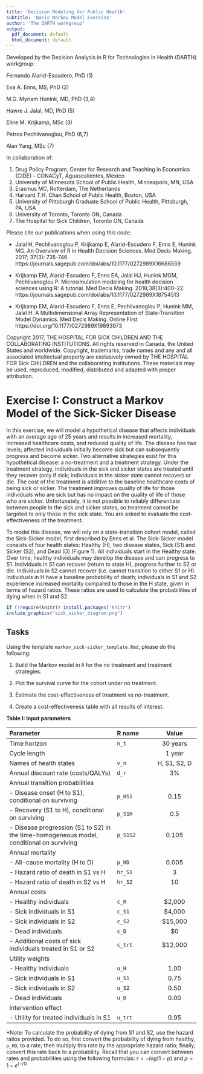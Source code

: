 ---
title: 'Decision Modeling for Public Health'
subtitle: 'Basic Markov Model Exercise'
author: "The DARTH workgroup"
output:
  pdf_document: default
  html_document: default
---

Developed by the Decision Analysis in R for Technologies in Health (DARTH) workgroup:

Fernando Alarid-Escudero, PhD (1) 

Eva A. Enns, MS, PhD (2)	

M.G. Myriam Hunink, MD, PhD (3,4)

Hawre J. Jalal, MD, PhD (5) 

Eline M. Krijkamp, MSc (3)	

Petros Pechlivanoglou, PhD (6,7)

Alan Yang, MSc (7)

In collaboration of: 		

1. Drug Policy Program, Center for Research and Teaching in Economics (CIDE) - CONACyT, 
   Aguascalientes, Mexico
2. University of Minnesota School of Public Health, Minneapolis, MN, USA
3. Erasmus MC, Rotterdam, The Netherlands
4. Harvard T.H. Chan School of Public Health, Boston, USA
5. University of Pittsburgh Graduate School of Public Health, Pittsburgh, PA, USA
6. University of Toronto, Toronto ON, Canada
7. The Hospital for Sick Children, Toronto ON, Canada

Please cite our publications when using this code:
 
- Jalal H, Pechlivanoglou P, Krijkamp E, Alarid-Escudero F, Enns E, Hunink MG. 
An Overview of R in Health Decision Sciences. Med Decis Making. 2017; 37(3): 735-746. 
https://journals.sagepub.com/doi/abs/10.1177/0272989X16686559
 
- Krijkamp EM, Alarid-Escudero F, Enns EA, Jalal HJ, Hunink MGM, Pechlivanoglou P. 
Microsimulation modeling for health decision sciences using R: A tutorial. 
Med Decis Making. 2018;38(3):400–22. 
https://journals.sagepub.com/doi/abs/10.1177/0272989X18754513
 
- Krijkamp EM, Alarid-Escudero F, Enns E, Pechlivanoglou P, Hunink MM, Jalal H. 
A Multidimensional Array Representation of State-Transition Model Dynamics.
Med Decis Making. Online First https://doi.org/10.1177/0272989X19893973

Copyright 2017, THE HOSPITAL FOR SICK CHILDREN AND THE COLLABORATING INSTITUTIONS. 
All rights reserved in Canada, the United States and worldwide. Copyright, 
trademarks, trade names and any and all associated intellectual property are 
exclusively owned by THE HOSPITAL FOR Sick CHILDREN and the collaborating 
institutions. These materials may be used, reproduced, modified, distributed 
and adapted with proper attribution.

# Exercise I: Construct a Markov Model of the Sick-Sicker Disease

In this exercise, we will model a hypothetical disease that affects individuals with an average age of 25 years and results in increased mortality, increased healthcare costs, and reduced quality of life. The disease has two levels; affected individuals initially become sick but can subsequently progress and become sicker. Two alternative strategies exist for this hypothetical disease: a no-treatment and a treatment strategy. Under the treatment strategy, individuals in the sick and sicker states are treated until they recover (only if sick; individuals in the sicker state cannot recover) or die. The cost of the treatment is additive to the baseline healthcare costs of being sick or sicker. The treatment improves quality of life for those individuals who are sick but has no impact on the quality of life of those who are sicker. Unfortunately, it is not possible to reliably differentiate between people in the sick and sicker states, so treatment cannot be targeted to only those in the sick state. You are asked to evaluate the cost-effectiveness of the treatment.

To model this disease, we will rely on a state-transition cohort model, called the Sick-Sicker model, first described by Enns et al. The Sick-Sicker model consists of four health states: Healthy (H), two disease states, Sick (S1) and Sicker (S2), and Dead (D) (Figure 1). All individuals start in the Healthy state. Over time, healthy individuals may develop the disease and can progress to S1. Individuals in S1 can recover (return to state H), progress further to S2 or die. Individuals in S2 cannot recover (i.e. cannot transition to either S1 or H). Individuals in H have a baseline probability of death; individuals in S1 and S2 experience increased mortality compared to those in the H state, given in terms of hazard ratios. These ratios are used to calculate the probabilities of dying when in S1 and S2. 

```{r, echo = F, warning = F, message = F, out.width = '100%', fig.cap = 'Schematic representation of the Sick-Sicker model', fig.align = 'center'}
if (!require(knitr)) install.packages('knitr')
include_graphics("sick_sicker_diagram.png")
```

## Tasks

Using the template `markov_sick-sicker_template.Rmd`, please do the following:

1.	Build the Markov model in `R` for the no treatment and treatment strategies.

2.	Plot the survival curve for the cohort under no treatment.

3.	Estimate the cost-effectiveness of treatment vs no-treatment.

4.	Create a cost-effectiveness table with all results of interest.

**Table I: Input parameters**

|           **Parameter**            |  **R name** |   **Value**   |
|:-----------------------------------|:------------|:-------------:|
| Time horizon                       | `n_t`       | 30 years      |
| Cycle length                       |             | 1 year        |
| Names of health states             | `v_n`       | H, S1, S2, D  |
| Annual discount rate (costs/QALYs) | `d_r`       | 3%            |
| Annual transition probabilities    |             |               |
| - Disease onset (H to S1), conditional on surviving         | `p_HS1`     |  0.15         |
| - Recovery (S1 to H), conditional on surviving        | `p_S1H`     |  0.5          |
| - Disease progression (S1 to S2) in the time-homogeneous model, conditional on surviving | `p_S1S2` | 0.105 |
| Annual mortality                   |             |               |
| - All-cause mortality (H to D)     | `p_HD`      |  0.005        |
| - Hazard ratio of death in S1 vs H | `hr_S1`     |  3            |
| - Hazard ratio of death in S2 vs H | `hr_S2`     |  10           |
| Annual costs                       |             |               |
| - Healthy individuals              | `c_H`       |  $2,000       |
| - Sick individuals in S1           | `c_S1`      |  $4,000       |
| - Sick individuals in S2           | `c_S2`      |  $15,000      |
| - Dead individuals                 | `c_D`       |  $0           |
| - Additional costs of sick individuals treated in S1 or S2       | `c_trt` | $12,000 |
| Utility weights                    |             |               |
| - Healthy individuals              | `u_H`       |  1.00         |
| - Sick individuals in S1           | `u_S1`      |  0.75         |
| - Sick individuals in S2           | `u_S2`      |  0.50         |
| - Dead individuals                 | `u_D`       |  0.00         |
| Intervention effect                |             |               |
| - Utility for treated individuals in S1 | `u_trt` |  0.95        |

*Note: To calculate the probability of dying from S1 and S2, use the hazard ratios provided. To do so, first convert the probability of dying from healthy, `p_HD`, to a rate; then multiply this rate by the appropriate hazard ratio; finally, convert this rate back to a probability. Recall that you can convert between rates and probabilities using the following formulas: $r = -log(1-p)$ and $p = 1-e^{(-rt)}$
